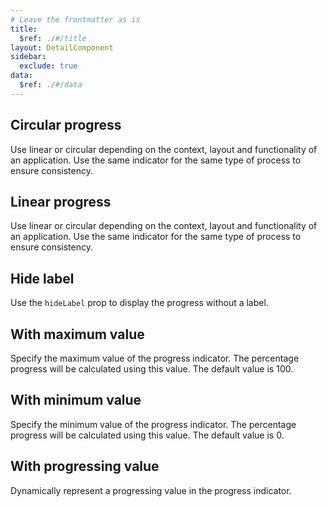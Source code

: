 ```yaml
---
# Leave the frontmatter as is
title:
  $ref: ./#/title
layout: DetailComponent
sidebar:
  exclude: true
data:
  $ref: ./#/data
---
```


<LivePreviewControls>

<LivePreview componentName="progress" exampleName="Circular" displayName="Circular progress">

## Circular progress

Use linear or circular depending on the context, layout and functionality of an application. Use the same indicator for the same type of process to ensure consistency.

</LivePreview>

<LivePreview componentName="progress" exampleName="Linear" displayName="Linear progress">

## Linear progress

Use linear or circular depending on the context, layout and functionality of an application. Use the same indicator for the same type of process to ensure consistency.

</LivePreview>
  
<LivePreview componentName="progress" exampleName="HiddenLabel" displayName="Hide label">

## Hide label

Use the `hideLabel` prop to display the progress without a label.

</LivePreview>
  
<LivePreview componentName="progress" exampleName="WithMaxVal" displayName="With maximum value">

## With maximum value

Specify the maximum value of the progress indicator. The percentage progress will be calculated using this value. The default value is 100.

</LivePreview>  
  
<LivePreview componentName="progress" exampleName="WithMinVal" displayName="With minimum value">

## With minimum value

Specify the minimum value of the progress indicator. The percentage progress will be calculated using this value. The default value is 0.

</LivePreview>

<LivePreview componentName="progress" exampleName="WithProgVal" displayName="With progressing value">

## With progressing value

Dynamically represent a progressing value in the progress indicator.

</LivePreview>

</LivePreviewControls>
